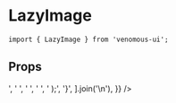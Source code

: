 
<Meta of={Stories} />

# LazyImage

```tsx
import { LazyImage } from 'venomous-ui';
```

## Props

<Controls />
<Canvas
  of={Stories.Default}
  sourceState="shown"
  source={{
    code: [
      'import { LazyImage, Flex } from "venomous-ui";',
      '',
      'function App() {',
      '  return (',
      '    <Flex>',
      '      <LazyImage',
      '        src="https://raw.githubusercontent.com/BlaxBerry333/venomous-ui/962fa42bc6d3fc7ae799c44206d8289ead2f2f5b/public/favicon.svg"',
      '        alt="logo"',
      '        width={40}',
      '        height={40}',
      '      />',
      '      <LazyImage',
      '        src="https://sample-videos.com/img/background-2739196.jpg"',
      '        width={100}',
      '      />',
      '    </Flex>',
      '  );',
      '}',
    ].join('\n'),
  }}
/>
